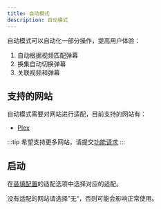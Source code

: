 ```yaml
---
title: 自动模式
description: 自动模式
---
```


自动模式可以自动化一部分操作，提高用户体验：
1. 自动根据视频匹配弹幕
2. 换集自动切换弹幕
3. 关联视频和弹幕


## 支持的网站

自动模式需要对网站进行适配，目前支持的网站有：

- [Plex](https://app.plex.tv/)

:::tip
希望支持更多网站，请提交[功能请求](https://github.com/Mr-Quin/danmaku-anywhere/issues/new)
:::

## 启动

在[装填配置](/details/mount-profile)的适配选项中选择对应的适配。

没有适配的网站请选择”无“，否则可能会影响正常使用。